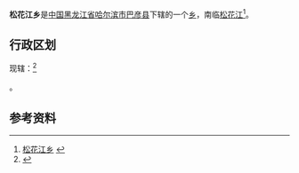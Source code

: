 {{中国乡级行政区|23/01/26/200/000
| 行政区全称 = 松花江乡
| 上级行政区 = [[黑龙江省|黑龙江省]][[哈尔滨市|哈尔滨市]][[巴彦县|巴彦县]]
| 行政区类别 = [[乡|乡]]
| LowerDivisions = 6个行政村
| 总面积 = 175.2平方公里
| 户籍人口 = 30700人
| 常住人口 = 
| 行政区划 = 
| 官方网站 =
| 邮政编码 =150000
| 毗邻行政区 =
}}

'''松花江乡'''是[[中国|中国]][[黑龙江省|黑龙江省]][[哈尔滨市|哈尔滨市]][[巴彦县|巴彦县]]下辖的一个[[乡|乡]]，南临[[松花江|松花江]]<ref>[http://www.chinaquhua.cn/heilongjiang/ 松花江乡] {{webarchive|url=https://web.archive.org/web/20110822123644/http://www.chinaquhua.cn/heilongjiang/ |date=2011-08-22 }}</ref>。

==行政区划==
现辖：<ref>{{PRC admin/ref sgc|23/01/26/200/000}}</ref>

{{PRC admin/children|23/01/26/200/000}}。

==参考资料==
{{reflist}}

{{PRC admin/navcat|23/01/26/200/000}}